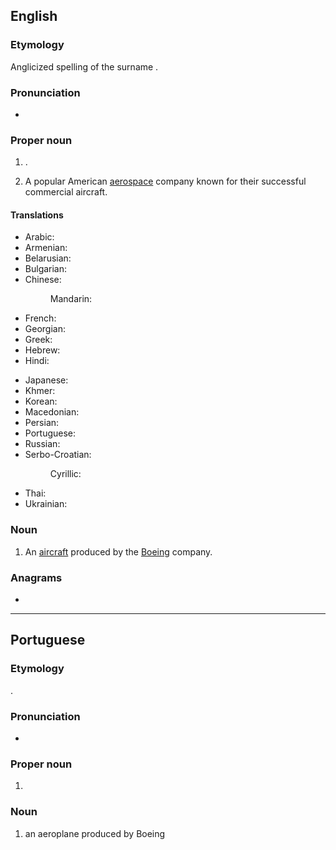 ==English==
{{wikipedia}}

===Etymology===
Anglicized spelling of the {{bor|en|de|-}} surname {{m|de|Böing}}.

===Pronunciation===
* {{IPA|en|/ˈboʊ.ɪŋ/}}

===Proper noun===
{{en-proper noun}}

# {{surname|en|from=German}}.
# {{lb|en|aviation}} A popular American [[aerospace]] company known for their successful commercial aircraft.

====Translations====
{{trans-top|An American aerospace company}}
* Arabic: {{t|ar|بُويِنْغ|m}}
* Armenian: {{t|hy|Բոինգ}}
* Belarusian: {{t|be|Бо́інг|m}}
* Bulgarian: {{t|bg|Бо́инг|m}}
* Chinese:
*: Mandarin: {{t+|cmn|波音|tr=Bōyīn}}
* French: {{t+|fr|Boeing|f}}
* Georgian: {{t|ka|ბოინგი}}
* Greek: {{t|el|Μπόινγκ}}
* Hebrew: {{t|he|בואינג}}
* Hindi: {{t|hi|बोइंग}}
{{trans-mid}}
* Japanese: {{t|ja|ボーイング|tr=Bōingu}}
* Khmer: {{t|km|បូអ៊ិង}}
* Korean: {{t|ko|^보잉}}
* Macedonian: {{t|mk|Боинг|m}}
* Persian: {{t|fa|بوئینگ|tr=bo'ing}}
* Portuguese: {{t|pt|Boeing|f}}
* Russian: {{t|ru|Бо́инг|m}}
* Serbo-Croatian:
*: Cyrillic: {{t|sh|Боинг|m}}
* Thai: {{t|th|โบอิง|tr=bo-ing}}
* Ukrainian: {{t|uk|Бо́інг|m}}
{{trans-bottom}}

===Noun===
{{en-noun}}

# {{lb|en|aviation}} An [[aircraft]] produced by the [[#Proper noun|Boeing]] company.
#: {{ux|en|The airline's fleet were all '''Boeings''', without a single [[Airbus]].}}

===Anagrams===
* {{anagrams|en|a=begino|big one|biogen}}

----

==Portuguese==

===Etymology===
{{ubor|pt|en|Boeing}}.

===Pronunciation===
* {{a|Brazil}} {{IPA|pt|/ˈbɔj̃ɡ/}}

===Proper noun===
{{pt-proper noun|f}}

# {{lb|pt|aviation}} {{l|en|Boeing}} {{gloss|an American aerospace company}}

===Noun===
{{pt-noun|m|#s}}

# {{lb|pt|aviation}} an aeroplane produced by Boeing